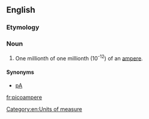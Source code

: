 ==English==

===Etymology===
{{prefix|pico|ampere}}

===Noun===
{{en-noun}}

# One millionth of one millionth (10<sup>-12</sup>) of an [[ampere]].

====Synonyms====
*[[pA]]

[[Category:en:Units of measure]]

[[fr:picoampere]]